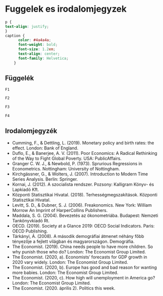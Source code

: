 # Fuggelek es irodalomjegyzek {-}

```{css, echo=FALSE}
p {
text-align: justify;
}
caption {
      color: #4a4a4a;
      font-weight: bold;
      font-size: 1.2em;
      text-align: center;
      font-family: Helvetica;
    } 
```

## Függelék {-}

```{r echo=FALSE}
F1
```

```{r echo=FALSE}
F2
```

```{r echo=FALSE}
F3
```

```{r echo=FALSE, fig.height=5.1, fig.width=10, message=FALSE, warning=FALSE}
F4
```

## Irodalomjegyzék {-}

+ Cumming, F., & Dettling, L. (2019). Monetary policy and birth rates: the effect. London: Bank of England.
+ Duflo, E., & Banerjee, A. V. (2011). Poor Economics: A Radical Rethinking of the Way to Fight Global Poverty. USA: PublicAffairs.
+ Granger C. W. J., & Newbold, P. (1973). Sprurious Regressions in Econometrics. Nottingham: University of Nottingham.
+ Kirchgässner, G., & Wolters, J. (2007). Introduction to Modern Time Series Analysis. Berlin: Springer.
+ Kornai, J. (2012). A szocialista rendszer. Pozsony: Kalligram Könyv- és Lapkiadó Kft.
+ Központi Statisztikai Hivatal. (2018). Terhességmegszakítások. Központi Statisztikai Hivatal.
+ Levitt, S. D., & Dubner, S. J. (2006). Freakonomics. New York: William Morrow An Imprint of HarperCollins Publishers.
+ Maddala, S. G. (2004). Bevezetés az ökonometriába. Budapest: Nemzeti Tankönyvkiadó Rt.
+ OECD. (2019). Society at a Glance 2019: OECD Social Indicators. Paris: OECD Publishing.
+ Tárkányi, Á. (2008). A második demográfiai átmenet néhány főbb tényezője a fejlett világban és magyarországon. Demográfia.
+ The Economist. (2019). China needs people to have more children. So why punish those who do? London: The Economist Group Limited.
+ The Economist. (2020, a). Economists’ forecasts for GDP growth in 2020 vary widely. London: The Economist Group Limited.
+ The Economist. (2020, b). Europe has good and bad reason for wanting more babies. London: The Economist Group Limited.
+ The Economist. (2020, c). How high will unemployment in America go? London: The Economist Group Limited.
+ The Economist. (2020. április 2). Politics this week.

